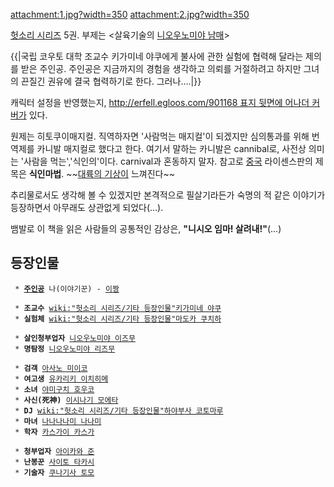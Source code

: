 attachment:1.jpg?width=350 attachment:2.jpg?width=350

[[헛소리 시리즈]] 5권. 부제는 <살육기술의 [[니오우노미야 남매]]>

{{|국립 코우토 대학 조교수 키가미네 야쿠에게 불사에 관한 실험에 협력해 달라는 제의를 받은 주인공. 주인공은 지금까지의 경험을 생각하고 의뢰를 거절하려고 하지만 그녀의 끈질긴 권유에 결국 협력하기로 한다. 그러나….|}}

캐릭터 설정을 반영했는지, [[http://erfell.egloos.com/901168 표지 뒷면에 어나더 커버]]가 있다.

원제는 히토쿠이매지컬. 직역하자면 '사람먹는 매지컬'이 되겠지만 심의통과를 위해 번역제를 카니발 매지컬로 했다고 한다. 여기서 말하는 카니발은 cannibal로, 사전상 의미는 '사람을 먹는','식인의'이다. carnival과 혼동하지 말자. 참고로 [[중국]] 라이센스판의 제목은 '''식인마법'''. ~~[[대륙의 기상]]이 느껴진다~~

추리물로서도 생각해 볼 수 있겠지만 본격적으로 필살기라든가 숙명의 적 같은 이야기가 등장하면서 아무래도 상관없게 되었다(…).

뱀발로 이 책을 읽은 사람들의 공통적인 감상은, '''"니시오 임마! 살려내!"'''(…)

== 등장인물 ==
  * '''[[주인공]]''' 나(이야기꾼) - [[이짱]]

  * '''조교수''' [[wiki:"헛소리 시리즈/기타 등장인물"키가미네 야쿠]]
  * '''실험체''' [[wiki:"헛소리 시리즈/기타 등장인물"마도카 쿠치하]]

  * '''살인청부업자''' [[니오우노미야 이즈무]]
  * '''명탐정''' [[니오우노미야 리즈무]]

  * '''검객''' [[아사노 미이코]]
  * '''여고생''' [[유카리키 이치히메]]
  * '''소녀''' [[야미구치 호우코]]
  * '''사신(死神)''' [[이시나기 모에타]]
  * '''DJ''' [[wiki:"헛소리 시리즈/기타 등장인물"하야부사 코토마루]]
  * '''마녀''' [[나나나나미 나나미]]
  * '''학자''' [[카스가이 카스가]]

  * '''청부업자''' [[아이카와 준]]
  * '''난봉꾼''' [[사이토 타카시]]
  * '''기술자''' [[쿠나기사 토모]]
